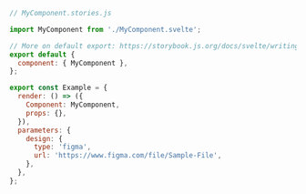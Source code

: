 ```js
// MyComponent.stories.js

import MyComponent from './MyComponent.svelte';

// More on default export: https://storybook.js.org/docs/svelte/writing-stories/introduction#default-export
export default {
  component: { MyComponent },
};

export const Example = {
  render: () => ({
    Component: MyComponent,
    props: {},
  }),
  parameters: {
    design: {
      type: 'figma',
      url: 'https://www.figma.com/file/Sample-File',
    },
  },
};
```
